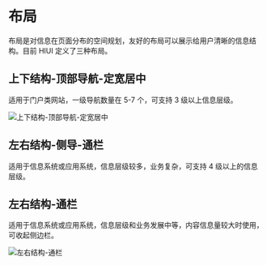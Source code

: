 # 布局

布局是对信息在页面分布的空间规划，友好的布局可以展示给用户清晰的信息结构。目前 HIUI 定义了三种布局。

## 上下结构-顶部导航-定宽居中

适用于门户类网站，一级导航数量在 5-7 个，可支持 3 级以上信息层级。

<img src="/static/img/designs/layout-1.png" srcset="/static/img/designs/layout-1@2x.png 2x" alt="上下结构-顶部导航-定宽居中" />

## 左右结构-侧导-通栏

适用于信息系统或应用系统，信息层级较多，业务复杂，可支持 4 级以上的信息层级。

<!---
@Todo: 缺图
-->

## 左右结构-通栏

适用于信息系统或应用系统，信息层级和业务发展中等，内容信息量较大时使用，可收起侧边栏。

<img src="/static/img/designs/layout-3.png" srcset="/static/img/designs/layout-3@2x.png 2x" alt="左右结构-通栏" />
